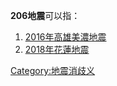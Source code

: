 '''206地震'''可以指：
# [[2016年高雄美濃地震|2016年高雄美濃地震]]
# [[2018年花蓮地震|2018年花蓮地震]]

{{Disambiguation|Cat=数字中文混合名称事件消歧义}}
[[Category:地震消歧义|Category:地震消歧义]]
